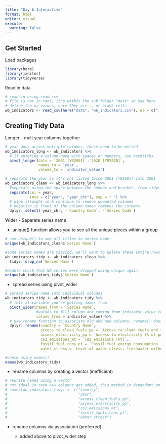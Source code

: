 ```yaml
---
title: "Day 6 Interactive"
format: html
editor: visual
execute: 
  warning: false
---
```


## Get Started

Load packages

```r
library(here)
library(janitor)
library(tidyverse)
```

Read in data

```r
# read in using read_csv
# file is not in root, it's within the sub folder "data" so use here
# define the na values, here they are .. or blank cells
wb_indicators <- read_csv(here("data", "wb_indicators.csv"), na = c("..", ""))
```

## Creating Tidy Data

Longer - melt year columns together

```r
# year goes across multiple columns, these need to be melted
wb_indicators_long <- wb_indicators %>% 
  # if entering a column name with spaces or numbers, use backticks
  pivot_longer(cols = `2001 [YR2001]`:`2020 [YR2020]`,
               names_to = 'year',
               values_to = 'indicator_value')

# separate the year so it's not listed twice 2001 [YR2001] into 2001
wb_indicators_clean <- wb_indicators_long %>%
  #separate using the space between the number and bracket, from tidyr
  separate(col = year,
           into = c("year", "year_chr"), sep = " ") %>% 
  # pipe straight in & continue to remove unwanted columns
  # negative in front of the column names removes the columns
  dplyr::select(-year_chr, -`Country Code`, -`Series Code`)

```

Wider - Separate series name

-   unique() function allows you to see all the unique pieces within a group

```r
# use unique() to see all titles in series name
unique(wb_indicators_clean$`Series Name`)

#some series names are missing, we'll want to delete these entire rows
wb_indicators_tidy <- wb_indicators_clean %>% 
  tidyr::drop_na(`Series Name`)

#double check that NA series were dropped using unique again
unique(wb_indicators_tidy$`Series Name`)
```

-   spread series using pivot_wider

```r
# spread series name into individual columns
wb_indicators_tidy <- wb_indicators_tidy %>% 
  # tell it variable you're getting names from
  pivot_wider(names_from = `Series Name`,
              #values to fill column are coming from indicator_value column
              values_from = indicator_value) %>% 
  # use rename function to associate old and new columns, rename() doesn't require quotes
  dplyr::rename(country = `Country Name`,
                access_to_clean_fuels_pp = `Access to clean fuels and technologies for cooking (% of population)`,
                access_electricity_pp = `Access to electricity (% of population)`,
                co2_emissions_kt = `CO2 emissions (kt)`,
                fossil_fuel_cons_pt = `Fossil fuel energy consumption (% of total)`,
                water_stress = `Level of water stress: freshwater withdrawal as a proportion of available freshwater resources`)

#check using names()
names(wb_indicators_tidy)
```

-   rename columns by creating a vector (inefficient)

```r
# rewrite names using a vector
# not ideal in case new columns get added, this method is dependent on position
# names(wb_indicators_tidy) <- c("country",
#                                "year",
#                                "access_clean_fuels_pp",
#                                "access_electricity_pp",
#                                "co2_emissions_kt",
#                                "fossil_fuels_cons_pt",
#                                "water_stress")

```

-   rename columns via association (preferred)

    -   added above to pivot_wider step
